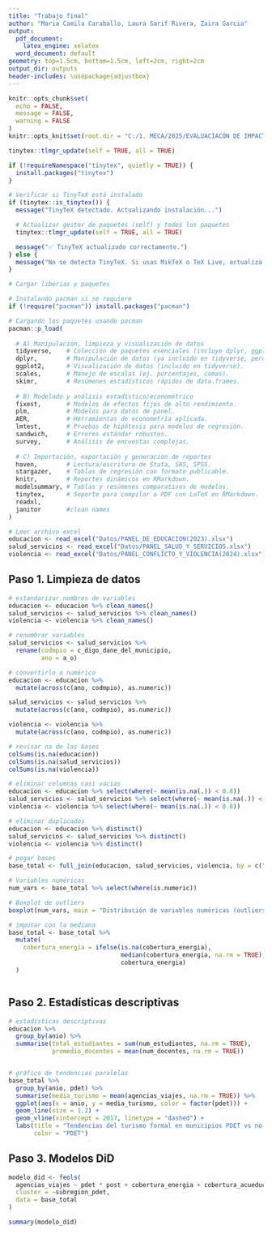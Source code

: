```yaml
---
title: "Trabajo final"
author: "Maria Camila Caraballo, Laura Sarif Rivera, Zaira Garcia"
output:
  pdf_document:
    latex_engine: xelatex
  word_document: default
geometry: top=1.5cm, bottom=1.5cm, left=2cm, right=2cm
output_dir: outputs
header-includes: \usepackage{adjustbox}
---
```


```r
knitr::opts_chunk$set(
  echo = FALSE,
  message = FALSE,
  warning = FALSE
)
knitr::opts_knit$set(root.dir = "C:/1. MECA/2025/EVALUACIACÓN DE IMPACTO- Raachid Raaj/Trabajo final/Trabajo-Final--Evaluaci-n-de-impacto")

tinytex::tlmgr_update(self = TRUE, all = TRUE)

if (!requireNamespace("tinytex", quietly = TRUE)) {
  install.packages("tinytex")
}

# Verificar si TinyTeX está instalado
if (tinytex::is_tinytex()) {
  message("TinyTeX detectado. Actualizando instalación...")

  # Actualizar gestor de paquetes (self) y todos los paquetes
  tinytex::tlmgr_update(self = TRUE, all = TRUE)

  message("✅ TinyTeX actualizado correctamente.")
} else {
  message("No se detecta TinyTeX. Si usas MikTeX o TeX Live, actualiza manualmente.")
}
```

```r
# Cargar liberias y paquetes

# Instalando pacman si se requiere
if (!require("pacman")) install.packages("pacman")

# Cargando los paquetes usando pacman
pacman::p_load(
  
  # A) Manipulación, limpieza y visualización de datos
  tidyverse,    # Colección de paquetes esenciales (incluye dplyr, ggplot2, etc.)
  dplyr,        # Manipulación de datos (ya incluido en tidyverse, pero lo dejamos explícito).
  ggplot2,      # Visualización de datos (incluido en tidyverse).
  scales,       # Manejo de escalas (ej. porcentajes, comas).
  skimr,        # Resúmenes estadísticos rápidos de data.frames.
  
  # B) Modelado y análisis estadístico/econométrico
  fixest,       # Modelos de efectos fijos de alto rendimiento.
  plm,          # Modelos para datos de panel.
  AER,          # Herramientas de econometría aplicada.
  lmtest,       # Pruebas de hipótesis para modelos de regresión.
  sandwich,     # Errores estándar robustos.
  survey,       # Análisis de encuestas complejas.
  
  # C) Importación, exportación y generación de reportes
  haven,        # Lectura/escritura de Stata, SAS, SPSS.
  stargazer,    # Tablas de regresión con formato publicable.
  knitr,        # Reportes dinámicos en RMarkdown.
  modelsummary, # Tablas y resúmenes comparativos de modelos.
  tinytex,      # Soporte para compilar a PDF con LaTeX en RMarkdown.
  readxl,
  janitor       #clean names
)

# Leer archivo excel
educacion <- read_excel("Datos/PANEL_DE_EDUCACION(2023).xlsx")
salud_servicios <- read_excel("Datos/PANEL_SALUD_Y_SERVICIOS.xlsx")
violencia <- read_excel("Datos/PANEL_CONFLICTO_Y_VIOLENCIA(2024).xlsx")

```

## Paso 1. Limpieza de datos

```r
# estandarizar nombres de variables
educacion <- educacion %>% clean_names()
salud_servicios <- salud_servicios %>% clean_names()
violencia <- violencia %>% clean_names()

# renombrar variables 
salud_servicios <- salud_servicios %>%
  rename(codmpio = c_digo_dane_del_municipio,
         ano = a_o)

# convertirlo a numérico
educacion <- educacion %>%
  mutate(across(c(ano, codmpio), as.numeric))

salud_servicios <- salud_servicios %>%
  mutate(across(c(ano, codmpio), as.numeric))

violencia <- violencia %>%
  mutate(across(c(ano, codmpio), as.numeric))

# revisar na de las bases
colSums(is.na(educacion))
colSums(is.na(salud_servicios))
colSums(is.na(violencia))

# eliminar columnas casi vacias
educacion <- educacion %>% select(where(~ mean(is.na(.)) < 0.8))
salud_servicios <- salud_servicios %>% select(where(~ mean(is.na(.)) < 0.8))
violencia <- violencia %>% select(where(~ mean(is.na(.)) < 0.8))

# eliminar duplicados 
educacion <- educacion %>% distinct()
salud_servicios <- salud_servicios %>% distinct()
violencia <- violencia %>% distinct()

# pegar bases
base_total <- full_join(educacion, salud_servicios, violencia, by = c("codmpio", "ano"))

# Variables numéricas
num_vars <- base_total %>% select(where(is.numeric))

# Boxplot de outliers
boxplot(num_vars, main = "Distribución de variables numéricas (outliers posibles)")

# imputar con la mediana
base_total <- base_total %>%
  mutate(
    cobertura_energia = ifelse(is.na(cobertura_energia),
                               median(cobertura_energia, na.rm = TRUE),
                               cobertura_energia)
  )



```

## Paso 2. Estadísticas descriptivas

```r
# estadísticas descriptivas
educacion %>%
  group_by(anio) %>%
  summarise(total_estudiantes = sum(num_estudiantes, na.rm = TRUE),
            promedio_docentes = mean(num_docentes, na.rm = TRUE))


# gráfico de tendencias paralelas
base_total %>%
  group_by(anio, pdet) %>%
  summarise(media_turismo = mean(agencias_viajes, na.rm = TRUE)) %>%
  ggplot(aes(x = anio, y = media_turismo, color = factor(pdet))) +
  geom_line(size = 1.2) +
  geom_vline(xintercept = 2017, linetype = "dashed") +
  labs(title = "Tendencias del turismo formal en municipios PDET vs no PDET",
       color = "PDET")


```

## Paso 3. Modelos DiD

```r
modelo_did <- feols(
  agencias_viajes ~ pdet * post + cobertura_energia + cobertura_acueducto + cobertura_internet | cod_municipio + anio,
  cluster = ~subregion_pdet,
  data = base_total
)

summary(modelo_did)
```
